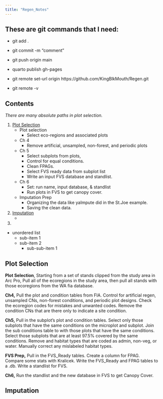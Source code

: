 ```yaml
---
title: "Regen_Notes"
---
```



## These are git commands that I need:

  - git add .
  - git commit -m "comment"
  - git push origin main
  
  - quarto publish gh-pages
  - git remote set-url origin https://github.com/KingBlkMouth/Regen.git
  - git remote -v
  

## Contents

*There are many absolute paths in plot selection.*

1. [Plot Selection](https://kingblkmouth.github.io/Regen/1_Copied_Code.html)
    + Plot selection
        - Select eco-regions and associated plots
    + Ch 4
        - Remove artificial, unsampled, non-forest, and periodic plots
    + Ch 5
        - Select subplots from plots, 
        - Control for equal conditions. 
        - Clean FPAGs. 
        - Select FVS ready data from subplot list
        - Write an input FVS database and standlist. 
    + Ch 6
        - Set: run name, input database, & standlist
        - Run plots in FVS to get canopy cover. 
        
    + Imputation Prep
        - Organizing the data like yaImpute did in the St.Joe example. 
        - Saving the clean data. 

2. [Imputation](https://kingblkmouth.github.io/Regen/2_Imputation.html)
    + 

3. 



* unordered list
    + sub-item 1
    + sub-item 2
        - sub-sub-item 1


## Plot Selection

**Plot Selection**, Starting from a set of stands clipped from the study area in 
Arc Pro, Pull all of the ecoregions in the study area, then pull all stands with 
those ecoregions from the WA fia database. 
  

**Ch4,** Pull the plot and condition tables from FIA. 
Control for artificial regen, unsampled CNs, non-forest conditions, and periodic 
plot designs. 
Check the ecoregion codes for mistakes and unwanted codes. 
Remove the condition CNs that are there only to indicate a site condition. 

**Ch5,** Pull in the subplot's plot and condition tables. 
Select only those subplots that have the same conditions on the microplot and subplot. 
Join the sub conditions table to with those plots that have the same conditions. 
Select those subplots that are at least 97.5% covered by the same conditions. 
Remove and habitat types that are coded as admin, non-veg, or water. 
Manually correct any mislabeled habitat types. 

**FVS Prep,** Pull in the FVS_Ready tables. 
Create a column for FPAG. 
Compare some stats with Kralicek. 
Write the FVS_Ready and FPAG tables to a .db. 
Write a standlist for FVS. 

**Ch6,** Run the standlist and the new database in FVS to get Canopy Cover. 



## Imputation













